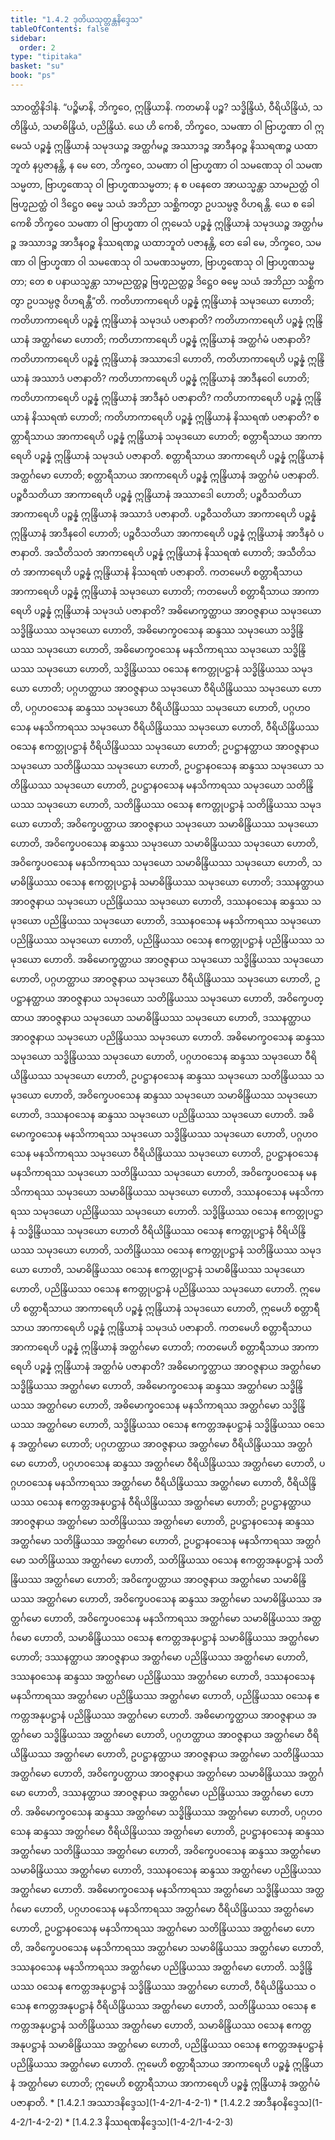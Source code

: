 ```yaml
---
title: "1.4.2 ဒုတိယသုတ္တန္တနိဒ္ဒေသ"
tableOfContents: false
sidebar:
  order: 2
type: "tipitaka"
basket: "su"
book: "ps"
---
```



<DynamicBreadcrumb />

<Division number="187" book="ps">

<Paragraph number="1013" book="ps">
သာဝတ္ထိနိဒါနံ. “ပဉ္စိမာနိ, ဘိက္ခဝေ, ဣန္ဒြိယာနိ. ကတမာနိ ပဉ္စ? သဒ္ဓိန္ဒြိယံ, ဝီရိယိန္ဒြိယံ, သတိန္ဒြိယံ, သမာဓိန္ဒြိယံ, ပညိန္ဒြိယံ.



</Paragraph>

<Paragraph number="1014" book="ps">
ယေ ဟိ ကေစိ, ဘိက္ခဝေ, သမဏာ ဝါ ဗြာဟ္မဏာ ဝါ ဣမေသံ ပဉ္စန္နံ ဣန္ဒြိယာနံ သမုဒယဉ္စ အတ္ထင်္ဂမဉ္စ အဿာဒဉ္စ အာဒီနဝဉ္စ နိဿရဏဉ္စ ယထာဘူတံ နပ္ပဇာနန္တိ, န မေ တေ, ဘိက္ခဝေ, သမဏာ ဝါ ဗြာဟ္မဏာ ဝါ သမဏေသု ဝါ သမဏသမ္မတာ, ဗြာဟ္မဏေသု ဝါ ဗြာဟ္မဏသမ္မတာ; န စ ပနေတေ အာယသ္မန္တာ သာမညတ္ထံ ဝါ ဗြဟ္မညတ္ထံ ဝါ ဒိဋ္ဌေဝ ဓမ္မေ သယံ အဘိညာ သစ္ဆိကတွာ ဥပသမ္ပဇ္ဇ ဝိဟရန္တိ.



</Paragraph>

<Paragraph number="1015" book="ps">
ယေ စ ခေါ ကေစိ ဘိက္ခဝေ သမဏာ ဝါ ဗြာဟ္မဏာ ဝါ ဣမေသံ ပဉ္စန္နံ ဣန္ဒြိယာနံ သမုဒယဉ္စ အတ္ထင်္ဂမဉ္စ အဿာဒဉ္စ အာဒီနဝဉ္စ နိဿရဏဉ္စ ယထာဘူတံ ပဇာနန္တိ, တေ ခေါ မေ, ဘိက္ခဝေ, သမဏာ ဝါ ဗြာဟ္မဏာ ဝါ သမဏေသု ဝါ သမဏသမ္မတာ, ဗြာဟ္မဏေသု ဝါ ဗြာဟ္မဏသမ္မတာ; တေ စ ပနာယသ္မန္တာ သာမညတ္ထဉ္စ ဗြဟ္မညတ္ထဉ္စ ဒိဋ္ဌေဝ ဓမ္မေ သယံ အဘိညာ သစ္ဆိကတွာ ဥပသမ္ပဇ္ဇ ဝိဟရန္တီ”တိ.



</Paragraph>

</Division>
<Division number="188" book="ps">

<Paragraph number="1016" book="ps">
ကတိဟာကာရေဟိ ပဉ္စန္နံ ဣန္ဒြိယာနံ သမုဒယော ဟောတိ; ကတိဟာကာရေဟိ ပဉ္စန္နံ ဣန္ဒြိယာနံ သမုဒယံ ပဇာနာတိ? ကတိဟာကာရေဟိ ပဉ္စန္နံ ဣန္ဒြိယာနံ အတ္ထင်္ဂမော ဟောတိ; ကတိဟာကာရေဟိ ပဉ္စန္နံ ဣန္ဒြိယာနံ အတ္ထင်္ဂမံ ပဇာနာတိ? ကတိဟာကာရေဟိ ပဉ္စန္နံ ဣန္ဒြိယာနံ အဿာဒေါ ဟောတိ, ကတိဟာကာရေဟိ ပဉ္စန္နံ ဣန္ဒြိယာနံ အဿာဒံ ပဇာနာတိ? ကတိဟာကာရေဟိ ပဉ္စန္နံ ဣန္ဒြိယာနံ အာဒီနဝေါ ဟောတိ; ကတိဟာကာရေဟိ ပဉ္စန္နံ ဣန္ဒြိယာနံ အာဒီနဝံ ပဇာနာတိ? ကတိဟာကာရေဟိ ပဉ္စန္နံ ဣန္ဒြိယာနံ နိဿရဏံ ဟောတိ; ကတိဟာကာရေဟိ ပဉ္စန္နံ ဣန္ဒြိယာနံ နိဿရဏံ ပဇာနာတိ?



</Paragraph>

<Paragraph number="1017" book="ps">
စတ္တာရီသာယ အာကာရေဟိ ပဉ္စန္နံ ဣန္ဒြိယာနံ သမုဒယော ဟောတိ; စတ္တာရီသာယ အာကာရေဟိ ပဉ္စန္နံ ဣန္ဒြိယာနံ သမုဒယံ ပဇာနာတိ. စတ္တာရီသာယ အာကာရေဟိ ပဉ္စန္နံ ဣန္ဒြိယာနံ အတ္ထင်္ဂမော ဟောတိ; စတ္တာရီသာယ အာကာရေဟိ ပဉ္စန္နံ ဣန္ဒြိယာနံ အတ္ထင်္ဂမံ ပဇာနာတိ. ပဉ္စဝီသတိယာ အာကာရေဟိ ပဉ္စန္နံ ဣန္ဒြိယာနံ အဿာဒေါ ဟောတိ; ပဉ္စဝီသတိယာ အာကာရေဟိ ပဉ္စန္နံ ဣန္ဒြိယာနံ အဿာဒံ ပဇာနာတိ. ပဉ္စဝီသတိယာ အာကာရေဟိ ပဉ္စန္နံ ဣန္ဒြိယာနံ အာဒီနဝေါ ဟောတိ; ပဉ္စဝီသတိယာ အာကာရေဟိ ပဉ္စန္နံ ဣန္ဒြိယာနံ အာဒီနဝံ ပဇာနာတိ. အသီတိသတံ အာကာရေဟိ ပဉ္စန္နံ ဣန္ဒြိယာနံ နိဿရဏံ ဟောတိ; အသီတိသတံ အာကာရေဟိ ပဉ္စန္နံ ဣန္ဒြိယာနံ နိဿရဏံ ပဇာနာတိ.



</Paragraph>

<Paragraph number="1018" book="ps">
ကတမေဟိ စတ္တာရီသာယ အာကာရေဟိ ပဉ္စန္နံ ဣန္ဒြိယာနံ သမုဒယော ဟောတိ; ကတမေဟိ စတ္တာရီသာယ အာကာရေဟိ ပဉ္စန္နံ ဣန္ဒြိယာနံ သမုဒယံ ပဇာနာတိ? အဓိမောက္ခတ္ထာယ အာဝဇ္ဇနာယ သမုဒယော သဒ္ဓိန္ဒြိယဿ သမုဒယော ဟောတိ, အဓိမောက္ခဝသေန ဆန္ဒဿ သမုဒယော သဒ္ဓိန္ဒြိယဿ သမုဒယော ဟောတိ, အဓိမောက္ခဝသေန မနသိကာရဿ သမုဒယော သဒ္ဓိန္ဒြိယဿ သမုဒယော ဟောတိ, သဒ္ဓိန္ဒြိယဿ ဝသေန ဧကတ္တုပဋ္ဌာနံ သဒ္ဓိန္ဒြိယဿ သမုဒယော ဟောတိ; ပဂ္ဂဟတ္ထာယ အာဝဇ္ဇနာယ သမုဒယော ဝီရိယိန္ဒြိယဿ သမုဒယော ဟောတိ, ပဂ္ဂဟဝသေန ဆန္ဒဿ သမုဒယော ဝီရိယိန္ဒြိယဿ သမုဒယော ဟောတိ, ပဂ္ဂဟဝသေန မနသိကာရဿ သမုဒယော ဝီရိယိန္ဒြိယဿ သမုဒယော ဟောတိ, ဝီရိယိန္ဒြိယဿ ဝသေန ဧကတ္တုပဋ္ဌာနံ ဝီရိယိန္ဒြိယဿ သမုဒယော ဟောတိ; ဥပဋ္ဌာနတ္ထာယ အာဝဇ္ဇနာယ သမုဒယော သတိန္ဒြိယဿ သမုဒယော ဟောတိ, ဥပဋ္ဌာနဝသေန ဆန္ဒဿ သမုဒယော သတိန္ဒြိယဿ သမုဒယော ဟောတိ, ဥပဋ္ဌာနဝသေန မနသိကာရဿ သမုဒယော သတိန္ဒြိယဿ သမုဒယော ဟောတိ, သတိန္ဒြိယဿ ဝသေန ဧကတ္တုပဋ္ဌာနံ သတိန္ဒြိယဿ သမုဒယော ဟောတိ; အဝိက္ခေပတ္ထာယ အာဝဇ္ဇနာယ သမုဒယော သမာဓိန္ဒြိယဿ သမုဒယော ဟောတိ, အဝိက္ခေပဝသေန ဆန္ဒဿ သမုဒယော သမာဓိန္ဒြိယဿ သမုဒယော ဟောတိ, အဝိက္ခေပဝသေန မနသိကာရဿ သမုဒယော သမာဓိန္ဒြိယဿ သမုဒယော ဟောတိ, သမာဓိန္ဒြိယဿ ဝသေန ဧကတ္တုပဋ္ဌာနံ သမာဓိန္ဒြိယဿ သမုဒယော ဟောတိ; ဒဿနတ္ထာယ အာဝဇ္ဇနာယ သမုဒယော ပညိန္ဒြိယဿ သမုဒယော ဟောတိ, ဒဿနဝသေန ဆန္ဒဿ သမုဒယော ပညိန္ဒြိယဿ သမုဒယော ဟောတိ, ဒဿနဝသေန မနသိကာရဿ သမုဒယော ပညိန္ဒြိယဿ သမုဒယော ဟောတိ, ပညိန္ဒြိယဿ ဝသေန ဧကတ္တုပဋ္ဌာနံ ပညိန္ဒြိယဿ သမုဒယော ဟောတိ. အဓိမောက္ခတ္ထာယ အာဝဇ္ဇနာယ သမုဒယော သဒ္ဓိန္ဒြိယဿ သမုဒယော ဟောတိ, ပဂ္ဂဟတ္ထာယ အာဝဇ္ဇနာယ သမုဒယော ဝီရိယိန္ဒြိယဿ သမုဒယော ဟောတိ, ဥပဋ္ဌာနတ္ထာယ အာဝဇ္ဇနာယ သမုဒယော သတိန္ဒြိယဿ သမုဒယော ဟောတိ, အဝိက္ခေပတ္ထာယ အာဝဇ္ဇနာယ သမုဒယော သမာဓိန္ဒြိယဿ သမုဒယော ဟောတိ, ဒဿနတ္ထာယ အာဝဇ္ဇနာယ သမုဒယော ပညိန္ဒြိယဿ သမုဒယော ဟောတိ. အဓိမောက္ခဝသေန ဆန္ဒဿ သမုဒယော သဒ္ဓိန္ဒြိယဿ သမုဒယော ဟောတိ, ပဂ္ဂဟဝသေန ဆန္ဒဿ သမုဒယော ဝီရိယိန္ဒြိယဿ သမုဒယော ဟောတိ, ဥပဋ္ဌာနဝသေန ဆန္ဒဿ သမုဒယော သတိန္ဒြိယဿ သမုဒယော ဟောတိ, အဝိက္ခေပဝသေန ဆန္ဒဿ သမုဒယော သမာဓိန္ဒြိယဿ သမုဒယော ဟောတိ, ဒဿနဝသေန ဆန္ဒဿ သမုဒယော ပညိန္ဒြိယဿ သမုဒယော ဟောတိ. အဓိမောက္ခဝသေန မနသိကာရဿ သမုဒယော သဒ္ဓိန္ဒြိယဿ သမုဒယော ဟောတိ, ပဂ္ဂဟဝသေန မနသိကာရဿ သမုဒယော ဝီရိယိန္ဒြိယဿ သမုဒယော ဟောတိ, ဥပဋ္ဌာနဝသေန မနသိကာရဿ သမုဒယော သတိန္ဒြိယဿ သမုဒယော ဟောတိ, အဝိက္ခေပဝသေန မနသိကာရဿ သမုဒယော သမာဓိန္ဒြိယဿ သမုဒယော ဟောတိ, ဒဿနဝသေန မနသိကာရဿ သမုဒယော ပညိန္ဒြိယဿ သမုဒယော ဟောတိ. သဒ္ဓိန္ဒြိယဿ ဝသေန ဧကတ္တုပဋ္ဌာနံ သဒ္ဓိန္ဒြိယဿ သမုဒယော ဟောတိ ဝီရိယိန္ဒြိယဿ ဝသေန ဧကတ္တုပဋ္ဌာနံ ဝီရိယိန္ဒြိယဿ သမုဒယော ဟောတိ, သတိန္ဒြိယဿ ဝသေန ဧကတ္တုပဋ္ဌာနံ သတိန္ဒြိယဿ သမုဒယော ဟောတိ, သမာဓိန္ဒြိယဿ ဝသေန ဧကတ္တုပဋ္ဌာနံ သမာဓိန္ဒြိယဿ သမုဒယော ဟောတိ, ပညိန္ဒြိယဿ ဝသေန ဧကတ္တုပဋ္ဌာနံ ပညိန္ဒြိယဿ သမုဒယော ဟောတိ.



</Paragraph>

<Paragraph number="1019" book="ps">
ဣမေဟိ စတ္တာရီသာယ အာကာရေဟိ ပဉ္စန္နံ ဣန္ဒြိယာနံ သမုဒယော ဟောတိ, ဣမေဟိ စတ္တာရီသာယ အာကာရေဟိ ပဉ္စန္နံ ဣန္ဒြိယာနံ သမုဒယံ ပဇာနာတိ.



</Paragraph>

<Paragraph number="1020" book="ps">
ကတမေဟိ စတ္တာရီသာယ အာကာရေဟိ ပဉ္စန္နံ ဣန္ဒြိယာနံ အတ္ထင်္ဂမော ဟောတိ; ကတမေဟိ စတ္တာရီသာယ အာကာရေဟိ ပဉ္စန္နံ ဣန္ဒြိယာနံ အတ္ထင်္ဂမံ ပဇာနာတိ? အဓိမောက္ခတ္ထာယ အာဝဇ္ဇနာယ အတ္ထင်္ဂမော သဒ္ဓိန္ဒြိယဿ အတ္ထင်္ဂမော ဟောတိ, အဓိမောက္ခဝသေန ဆန္ဒဿ အတ္ထင်္ဂမော သဒ္ဓိန္ဒြိယဿ အတ္ထင်္ဂမော ဟောတိ, အဓိမောက္ခဝသေန မနသိကာရဿ အတ္ထင်္ဂမော သဒ္ဓိန္ဒြိယဿ အတ္ထင်္ဂမော ဟောတိ, သဒ္ဓိန္ဒြိယဿ ဝသေန ဧကတ္တအနုပဋ္ဌာနံ သဒ္ဓိန္ဒြိယဿ ဝသေန အတ္ထင်္ဂမော ဟောတိ; ပဂ္ဂဟတ္ထာယ အာဝဇ္ဇနာယ အတ္ထင်္ဂမော ဝီရိယိန္ဒြိယဿ အတ္ထင်္ဂမော ဟောတိ, ပဂ္ဂဟဝသေန ဆန္ဒဿ အတ္ထင်္ဂမော ဝီရိယိန္ဒြိယဿ အတ္ထင်္ဂမော ဟောတိ, ပဂ္ဂဟဝသေန မနသိကာရဿ အတ္ထင်္ဂမော ဝီရိယိန္ဒြိယဿ အတ္ထင်္ဂမော ဟောတိ, ဝီရိယိန္ဒြိယဿ ဝသေန ဧကတ္တအနုပဋ္ဌာနံ ဝီရိယိန္ဒြိယဿ အတ္ထင်္ဂမော ဟောတိ; ဥပဋ္ဌာနတ္ထာယ အာဝဇ္ဇနာယ အတ္ထင်္ဂမော သတိန္ဒြိယဿ အတ္ထင်္ဂမော ဟောတိ, ဥပဋ္ဌာနဝသေန ဆန္ဒဿ အတ္ထင်္ဂမော သတိန္ဒြိယဿ အတ္ထင်္ဂမော ဟောတိ, ဥပဋ္ဌာနဝသေန မနသိကာရဿ အတ္ထင်္ဂမော သတိန္ဒြိယဿ အတ္ထင်္ဂမော ဟောတိ, သတိန္ဒြိယဿ ဝသေန ဧကတ္တအနုပဋ္ဌာနံ သတိန္ဒြိယဿ အတ္ထင်္ဂမော ဟောတိ; အဝိက္ခေပတ္ထာယ အာဝဇ္ဇနာယ အတ္ထင်္ဂမော သမာဓိန္ဒြိယဿ အတ္ထင်္ဂမော ဟောတိ, အဝိက္ခေပဝသေန ဆန္ဒဿ အတ္ထင်္ဂမော သမာဓိန္ဒြိယဿ အတ္ထင်္ဂမော ဟောတိ, အဝိက္ခေပဝသေန မနသိကာရဿ အတ္ထင်္ဂမော သမာဓိန္ဒြိယဿ အတ္ထင်္ဂမော ဟောတိ, သမာဓိန္ဒြိယဿ ဝသေန ဧကတ္တအနုပဋ္ဌာနံ သမာဓိန္ဒြိယဿ အတ္ထင်္ဂမော ဟောတိ; ဒဿနတ္ထာယ အာဝဇ္ဇနာယ အတ္ထင်္ဂမော ပညိန္ဒြိယဿ အတ္ထင်္ဂမော ဟောတိ, ဒဿနဝသေန ဆန္ဒဿ အတ္ထင်္ဂမော ပညိန္ဒြိယဿ အတ္ထင်္ဂမော ဟောတိ, ဒဿနဝသေန မနသိကာရဿ အတ္ထင်္ဂမော ပညိန္ဒြိယဿ အတ္ထင်္ဂမော ဟောတိ, ပညိန္ဒြိယဿ ဝသေန ဧကတ္တအနုပဋ္ဌာနံ ပညိန္ဒြိယဿ အတ္ထင်္ဂမော ဟောတိ.



</Paragraph>

<Paragraph number="1021" book="ps">
အဓိမောက္ခတ္ထာယ အာဝဇ္ဇနာယ အတ္ထင်္ဂမော သဒ္ဓိန္ဒြိယဿ အတ္ထင်္ဂမော ဟောတိ, ပဂ္ဂဟတ္ထာယ အာဝဇ္ဇနာယ အတ္ထင်္ဂမော ဝီရိယိန္ဒြိယဿ အတ္ထင်္ဂမော ဟောတိ, ဥပဋ္ဌာနတ္ထာယ အာဝဇ္ဇနာယ အတ္ထင်္ဂမော သတိန္ဒြိယဿ အတ္ထင်္ဂမော ဟောတိ, အဝိက္ခေပတ္ထာယ အာဝဇ္ဇနာယ အတ္ထင်္ဂမော သမာဓိန္ဒြိယဿ အတ္ထင်္ဂမော ဟောတိ, ဒဿနတ္ထာယ အာဝဇ္ဇနာယ အတ္ထင်္ဂမော ပညိန္ဒြိယဿ အတ္ထင်္ဂမော ဟောတိ. အဓိမောက္ခဝသေန ဆန္ဒဿ အတ္ထင်္ဂမော သဒ္ဓိန္ဒြိယဿ အတ္ထင်္ဂမော ဟောတိ, ပဂ္ဂဟဝသေန ဆန္ဒဿ အတ္ထင်္ဂမော ဝီရိယိန္ဒြိယဿ အတ္ထင်္ဂမော ဟောတိ, ဥပဋ္ဌာနဝသေန ဆန္ဒဿ အတ္ထင်္ဂမော သတိန္ဒြိယဿ အတ္ထင်္ဂမော ဟောတိ, အဝိက္ခေပဝသေန ဆန္ဒဿ အတ္ထင်္ဂမော သမာဓိန္ဒြိယဿ အတ္ထင်္ဂမော ဟောတိ, ဒဿနဝသေန ဆန္ဒဿ အတ္ထင်္ဂမော ပညိန္ဒြိယဿ အတ္ထင်္ဂမော ဟောတိ. အဓိမောက္ခဝသေန မနသိကာရဿ အတ္ထင်္ဂမော သဒ္ဓိန္ဒြိယဿ အတ္ထင်္ဂမော ဟောတိ, ပဂ္ဂဟဝသေန မနသိကာရဿ အတ္ထင်္ဂမော ဝီရိယိန္ဒြိယဿ အတ္ထင်္ဂမော ဟောတိ, ဥပဋ္ဌာနဝသေန မနသိကာရဿ အတ္ထင်္ဂမော သတိန္ဒြိယဿ အတ္ထင်္ဂမော ဟောတိ, အဝိက္ခေပဝသေန မနသိကာရဿ အတ္ထင်္ဂမော သမာဓိန္ဒြိယဿ အတ္ထင်္ဂမော ဟောတိ, ဒဿနဝသေန မနသိကာရဿ အတ္ထင်္ဂမော ပညိန္ဒြိယဿ အတ္ထင်္ဂမော ဟောတိ. သဒ္ဓိန္ဒြိယဿ ဝသေန ဧကတ္တအနုပဋ္ဌာနံ သဒ္ဓိန္ဒြိယဿ အတ္ထင်္ဂမော ဟောတိ, ဝီရိယိန္ဒြိယဿ ဝသေန ဧကတ္တအနုပဋ္ဌာနံ ဝီရိယိန္ဒြိယဿ အတ္ထင်္ဂမော ဟောတိ, သတိန္ဒြိယဿ ဝသေန ဧကတ္တအနုပဋ္ဌာနံ သတိန္ဒြိယဿ အတ္ထင်္ဂမော ဟောတိ, သမာဓိန္ဒြိယဿ ဝသေန ဧကတ္တအနုပဋ္ဌာနံ သမာဓိန္ဒြိယဿ အတ္ထင်္ဂမော ဟောတိ, ပညိန္ဒြိယဿ ဝသေန ဧကတ္တအနုပဋ္ဌာနံ ပညိန္ဒြိယဿ အတ္ထင်္ဂမော ဟောတိ.



</Paragraph>

<Paragraph number="1022" book="ps">
ဣမေဟိ စတ္တာရီသာယ အာကာရေဟိ ပဉ္စန္နံ ဣန္ဒြိယာနံ အတ္ထင်္ဂမော ဟောတိ; ဣမေဟိ စတ္တာရီသာယ အာကာရေဟိ ပဉ္စန္နံ ဣန္ဒြိယာနံ အတ္ထင်္ဂမံ ပဇာနာတိ.

</Paragraph>
</Division>

<TableOfContents book="ps" section="1.4.2">
* [1.4.2.1 အဿာဒနိဒ္ဒေသ](1-4-2/1-4-2-1)
* [1.4.2.2 အာဒီနဝနိဒ္ဒေသ](1-4-2/1-4-2-2)
* [1.4.2.3 နိဿရဏနိဒ္ဒေသ](1-4-2/1-4-2-3)
</TableOfContents>
